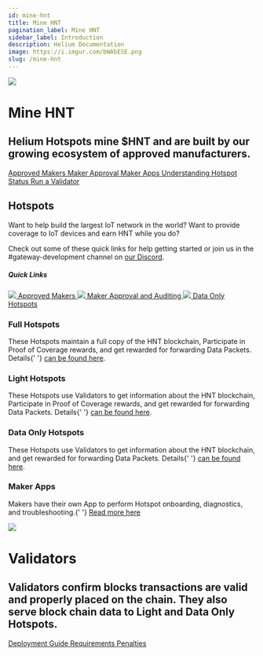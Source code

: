 ```yaml
---
id: mine-hnt
title: Mine HNT
pagination_label: Mine HNT
sidebar_label: Introduction
description: Helium Documentation
image: https://i.imgur.com/bWAbESE.png
slug: /mine-hnt
---
```



<div class="container" style={{ padding: 0, marginBottom: 60 }}>
  <div class="row">
    <div class="col col--12">
      <div class="flex">
        <img className="headericon" src={useBaseUrl('img/mine-hnt/minehnticon.png')} />
        <div className="headertext">
          <h1 style={{ marginTop: 0 }}>Mine HNT</h1>
          <h2 className="subtitle">
            Helium Hotspots mine $HNT and are built by our growing ecosystem of approved
            manufacturers.
          </h2>
          <div>
            <a href="/mine-hnt/full-hotspots">
              <span class="badge badge--secondary">Approved Makers</span>
            </a>
            <a href="/mine-hnt/full-hotspots/become-a-maker/maker-approval-auditing">
              <span class="badge badge--secondary">Maker Approval</span>
            </a>
            <a href="/mine-hnt/maker-apps">
              <span class="badge badge--secondary">Maker Apps</span>
            </a>
            <a href="/mine-hnt/understanding-hotspot-status">
              <span class="badge badge--secondary">Understanding Hotspot Status</span>
            </a>
            <a href="/mine-hnt/validators">
              <span class="badge badge--secondary">Run a Validator</span>
            </a>
          </div>
        </div>
      </div>
    </div>
  </div>
</div>

<div class="container" style={{ padding: 0 }}>
  <div class="row">
    <div class="col col--12">
      <h2>Hotspots</h2>
    </div>
    <div class="col col--6">
      <p>
        Want to help build the largest IoT network in the world? Want to provide coverage to IoT
        devices and earn HNT while you do?
      </p>
      <p style={{ marginBottom: 40 }}>
        Check out some of these quick links for help getting started or join us in the
        #gateway-development channel on <a href="https://discord.gg/helium">our Discord</a>.
      </p>
    </div>
    <div class="col col--5 col--offset-1 " style={{ marginBottom: 100 }}>
      <h5 style={{ marginTop: 0 }}>Quick Links</h5>
      <a className="block" href="/mine-hnt/full-hotspots">
        <img className="docicon" src={useBaseUrl('img/icons/docicon.svg')} /> Approved Makers
      </a>
      <a className="block" href="/mine-hnt/full-hotspots/become-a-maker/maker-approval-auditing">
        <img className="docicon" src={useBaseUrl('img/icons/docicon.svg')} /> Maker Approval and
        Auditing
      </a>
      <a className="block" href="/mine-hnt/data-only-hotspots">
        <img className="docicon" src={useBaseUrl('img/icons/docicon.svg')} /> Data Only Hotspots
      </a>
    </div>
  </div>
  <div class="row">
    <div class="col col--6 borderTop">
      <div>
        <h3>Full Hotspots</h3>
        <p style={{ marginBottom: 40 }}>
          These Hotspots maintain a full copy of the HNT blockchain, Participate in Proof of
          Coverage rewards, and get rewarded for forwarding Data Packets. Details{' '}
          <a href="https://docs.helium.com/mine-hnt/full-hotspots">can be found here</a>.
        </p>
      </div>
    </div>
    <div class="col col--6 borderTop">
      <div>
        <h3>Light Hotspots</h3>
        <p style={{ marginBottom: 40 }}>
          These Hotspots use Validators to get information about the HNT blockchain, Participate in
          Proof of Coverage rewards, and get rewarded for forwarding Data Packets. Details{' '}
          <a href="https://docs.helium.com/mine-hnt/light-hotspots">can be found here</a>.
        </p>
      </div>
    </div>
    <div class="col col--6 borderTop">
      <div>
        <h3>Data Only Hotspots</h3>
        <p style={{ marginBottom: 40 }}>
          These Hotspots use Validators to get information about the HNT blockchain, and get
          rewarded for forwarding Data Packets. Details{' '}
          <a href="https://docs.helium.com/mine-hnt/data-only-hotspots">can be found here</a>.
        </p>
      </div>
    </div>
    <div class="col col--6 borderTop">
      <div>
        <h3>Maker Apps</h3>
        <p style={{ marginBottom: 40 }}>
          Makers have their own App to perform Hotspot onboarding, diagnostics, and troubleshooting.{' '}
          <a href="/mine-hnt/maker-apps">Read more here</a>
        </p>
      </div>
    </div>
  </div>
</div>

<div class="container" style={{ padding: 0, marginBottom: 60 }}>
  <div class="row">
    <div class="col col--12">
      <div class="flex">
        <img className="headericon" src={useBaseUrl('img/validators/runvalidator.png')} />
        <div className="headertext">
          <h1 style={{ marginTop: 0 }}>Validators</h1>
          <h2 className="subtitle">
            Validators confirm blocks transactions are valid and properly placed on the chain. They
            also serve block chain data to Light and Data Only Hotspots.
          </h2>
          <div>
            <a href="/mine-hnt/validators/mainnet/deployment-guide">
              <span class="badge badge--secondary">Deployment Guide</span>
            </a>
            <a href="/mine-hnt/validators/requirements/">
              <span class="badge badge--secondary">Requirements</span>
            </a>
            <a href="/mine-hnt/validators/penalties">
              <span class="badge badge--secondary">Penalties</span>
            </a>
          </div>
        </div>
      </div>
    </div>
  </div>
</div>
